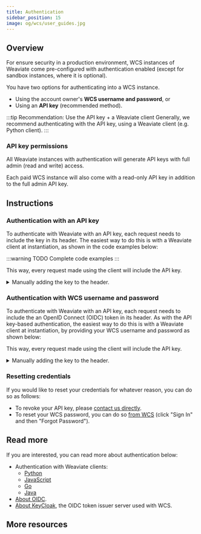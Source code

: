 ```yaml
---
title: Authentication
sidebar_position: 15
image: og/wcs/user_guides.jpg
---
```


## Overview

For ensure security in a production environment, WCS instances of Weaviate come pre-configured with authentication enabled (except for sandbox instances, where it is optional).

You have two options for authenticating into a WCS instance.
- Using the account owner's **WCS username and password**, or
- Using an **API key** (recommended method).

:::tip Recommendation: Use the API key + a Weaviate client
Generally, we recommend authenticating with the API key, using a Weaviate client (e.g. Python client).
:::

### API key permissions

All Weaviate instances with authentication will generate API keys with full admin (read and write) access.

Each paid WCS instance will also come with a read-only API key in addition to the full admin API key.

## Instructions

### Authentication with an API key

To authenticate with Weaviate with an API key, each request needs to include the key in its header. The easiest way to do this is with a Weaviate client at instantiation, as shown in the code examples below:

:::warning TODO
Complete code examples
:::


<WCSAuthenticationApiKey/>

This way, every request made using the client will include the API key.

<details>
  <summary>Manually adding the key to the header.</summary>

If using a Weaviate client is not possible, you can manually include the API key in the request header as below:

```json
Authorization: Bearer {YOUR-WEAVIATE-API-KEY}
```

Replacing `{YOUR-WEAVIATE-API-KEY}` with your API key.

</details>

### Authentication with WCS username and password

To authenticate with Weaviate with an API key, each request needs to include the an OpenID Connect (OIDC) token in its header. As with the API key-based authentication, the easiest way to do this is with a Weaviate client at instantiation, by providing your WCS username and password as shown below:


<WCSAuthenticationUserPass/>

This way, every request made using the client will include the API key.

<details>
  <summary>Manually adding the key to the header.</summary>

If using a Weaviate client is not possible, you can manually include the API key in the request header as below.

```json
Authorization: Bearer {TOKEN}
```

Replacing `{TOKEN}` with your OIDC token.

Please note that OIDC tokens will periodically expire, so new tokens must be obtained and used. This can be done using the "refresh token", however this is outside the scope of the documentation.

To automate this workflow, we strongly recommend that you use your preferred Weaviate client library for username and password-based authentication.

</details>

### Resetting credentials

If you would like to reset your credentials for whatever reason, you can do so as follows:

- To revoke your API key, please [contact us directly](https://console.weaviate.cloud/contact).
- To reset your WCS password, you can do so [from WCS](https://console.weaviate.cloud) (click "Sign In" and then "Forgot Password").

## Read more

If you are interested, you can read more about authentication below:

- Authentication with Weaviate clients:
    - [Python](/developers/weaviate/client-libraries/python.md#authentication)
    - [JavaScript](/developers/weaviate/client-libraries/javascript.md#authentication)
    - [Go](/developers/weaviate/client-libraries/go.md#authentication)
    - [Java](/developers/weaviate/client-libraries/java.md#authentication)
- [About OIDC](https://openid.net/connect/).
- [About KeyCloak](https://www.keycloak.org/), the OIDC token issuer server used with WCS.

## More resources


<WCSDocsMoreResources />